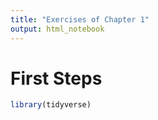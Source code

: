```yaml
---
title: "Exercises of Chapter 1"
output: html_notebook
---
```


# First Steps

```r
library(tidyverse)
```

